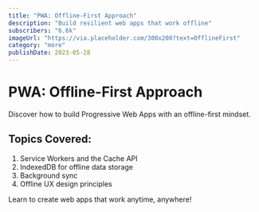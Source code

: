 ```yaml
---
title: "PWA: Offline-First Approach"
description: "Build resilient web apps that work offline"
subscribers: "6.6k"
imageUrl: "https://via.placeholder.com/300x200?text=OfflineFirst"
category: "more"
publishDate: 2023-05-28
---
```


# PWA: Offline-First Approach

Discover how to build Progressive Web Apps with an offline-first mindset.

## Topics Covered:

1. Service Workers and the Cache API
2. IndexedDB for offline data storage
3. Background sync
4. Offline UX design principles

Learn to create web apps that work anytime, anywhere!